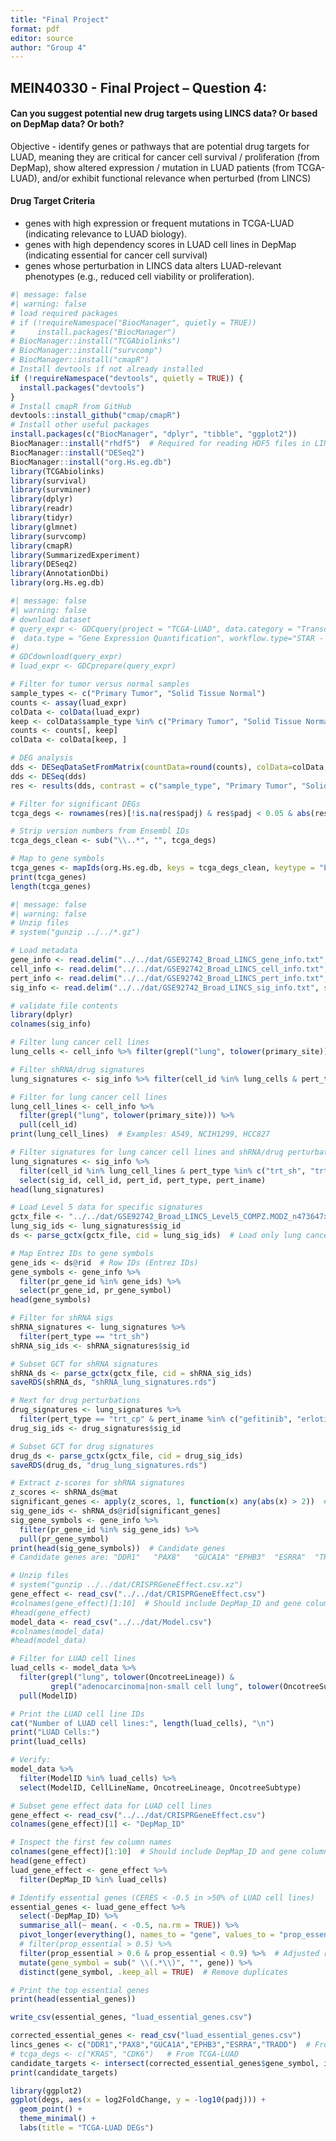 ```yaml
---
title: "Final Project"
format: pdf
editor: source
author: "Group 4"
---
```


## MEIN40330 - Final Project -- Question 4:

#### Can you suggest potential new drug targets using LINCS data? Or based on DepMap data? Or both?

Objective - identify genes or pathways that are potential drug targets for LUAD, meaning they are critical for cancer cell survival / proliferation (from DepMap), show altered expression / mutation in LUAD patients (from TCGA-LUAD), and/or exhibit functional relevance when perturbed (from LINCS)

#### Drug Target Criteria

-   genes with high expression or frequent mutations in TCGA-LUAD (indicating relevance to LUAD biology).
-   genes with high dependency scores in LUAD cell lines in DepMap (indicating essential for cancer cell survival)
-   genes whose perturbation in LINCS data alters LUAD-relevant phenotypes (e.g., reduced cell viability or proliferation).

```r
#| message: false
#| warning: false
# load required packages
# if (!requireNamespace("BiocManager", quietly = TRUE))
#     install.packages("BiocManager")
# BiocManager::install("TCGAbiolinks")
# BiocManager::install("survcomp")
# BiocManager::install("cmapR")
# Install devtools if not already installed
if (!requireNamespace("devtools", quietly = TRUE)) {
  install.packages("devtools")
}
# Install cmapR from GitHub
devtools::install_github("cmap/cmapR")
# Install other useful packages
install.packages(c("BiocManager", "dplyr", "tibble", "ggplot2"))
BiocManager::install("rhdf5")  # Required for reading HDF5 files in LINCS
BiocManager::install("DESeq2")  
BiocManager::install("org.Hs.eg.db")
library(TCGAbiolinks)
library(survival)
library(survminer)
library(dplyr)
library(readr)
library(tidyr)
library(glmnet)
library(survcomp)
library(cmapR)
library(SummarizedExperiment)
library(DESeq2)
library(AnnotationDbi)
library(org.Hs.eg.db)
```

```r
#| message: false
#| warning: false
# download dataset
# query_expr <- GDCquery(project = "TCGA-LUAD", data.category = "Transcriptome Profiling",
#  data.type = "Gene Expression Quantification", workflow.type="STAR - Counts"
#)
# GDCdownload(query_expr)
# luad_expr <- GDCprepare(query_expr)

# Filter for tumor versus normal samples
sample_types <- c("Primary Tumor", "Solid Tissue Normal")
counts <- assay(luad_expr)
colData <- colData(luad_expr)
keep <- colData$sample_type %in% c("Primary Tumor", "Solid Tissue Normal")
counts <- counts[, keep]
colData <- colData[keep, ]

# DEG analysis
dds <- DESeqDataSetFromMatrix(countData=round(counts), colData=colData, design = ~ sample_type)
dds <- DESeq(dds)
res <- results(dds, contrast = c("sample_type", "Primary Tumor", "Solid Tissue Normal"))

# Filter for significant DEGs
tcga_degs <- rownames(res)[!is.na(res$padj) & res$padj < 0.05 & abs(res$log2FoldChange) > 1]

# Strip version numbers from Ensembl IDs
tcga_degs_clean <- sub("\\..*", "", tcga_degs)

# Map to gene symbols
tcga_genes <- mapIds(org.Hs.eg.db, keys = tcga_degs_clean, keytype = "ENSEMBL", column = "SYMBOL", multiVals = "first")
print(tcga_genes)
length(tcga_genes)
```

```r
#| message: false
#| warning: false
# Unzip files
# system("gunzip ../../*.gz")
```

```r
# Load metadata
gene_info <- read.delim("../../dat/GSE92742_Broad_LINCS_gene_info.txt", stringsAsFactors = FALSE)
cell_info <- read.delim("../../dat/GSE92742_Broad_LINCS_cell_info.txt", stringsAsFactors = FALSE)
pert_info <- read.delim("../../dat/GSE92742_Broad_LINCS_pert_info.txt", stringsAsFactors = FALSE)
sig_info <- read.delim("../../dat/GSE92742_Broad_LINCS_sig_info.txt", stringsAsFactors = FALSE)

# validate file contents
library(dplyr)
colnames(sig_info)

# Filter lung cancer cell lines
lung_cells <- cell_info %>% filter(grepl("lung", tolower(primary_site))) %>% pull(cell_id)

# Filter shRNA/drug signatures
lung_signatures <- sig_info %>% filter(cell_id %in% lung_cells & pert_type %in% c("trt_sh", "trt_cp"))
```

```r
# Filter for lung cancer cell lines
lung_cell_lines <- cell_info %>%
  filter(grepl("lung", tolower(primary_site))) %>%
  pull(cell_id)
print(lung_cell_lines)  # Examples: A549, NCIH1299, HCC827
```

```r
# Filter signatures for lung cancer cell lines and shRNA/drug perturbations
lung_signatures <- sig_info %>%
  filter(cell_id %in% lung_cell_lines & pert_type %in% c("trt_sh", "trt_cp")) %>%
  select(sig_id, cell_id, pert_id, pert_type, pert_iname)
head(lung_signatures)
```

```r
# Load Level 5 data for specific signatures
gctx_file <- "../../dat/GSE92742_Broad_LINCS_Level5_COMPZ.MODZ_n473647x12328.gctx"
lung_sig_ids <- lung_signatures$sig_id
ds <- parse_gctx(gctx_file, cid = lung_sig_ids)  # Load only lung cancer signatures
```

```r
# Map Entrez IDs to gene symbols
gene_ids <- ds@rid  # Row IDs (Entrez IDs)
gene_symbols <- gene_info %>%
  filter(pr_gene_id %in% gene_ids) %>%
  select(pr_gene_id, pr_gene_symbol)
head(gene_symbols)
```

```r
# Filter for shRNA sigs
shRNA_signatures <- lung_signatures %>%
  filter(pert_type == "trt_sh")
shRNA_sig_ids <- shRNA_signatures$sig_id

# Subset GCT for shRNA signatures
shRNA_ds <- parse_gctx(gctx_file, cid = shRNA_sig_ids)
saveRDS(shRNA_ds, "shRNA_lung_signatures.rds")

# Next for drug perturbations
drug_signatures <- lung_signatures %>%
  filter(pert_type == "trt_cp" & pert_iname %in% c("gefitinib", "erlotinib"))  # Example drugs
drug_sig_ids <- drug_signatures$sig_id

# Subset GCT for drug signatures
drug_ds <- parse_gctx(gctx_file, cid = drug_sig_ids)
saveRDS(drug_ds, "drug_lung_signatures.rds")
```

```r
# Extract z-scores for shRNA signatures
z_scores <- shRNA_ds@mat
significant_genes <- apply(z_scores, 1, function(x) any(abs(x) > 2))  # Genes with |z| > 2
sig_gene_ids <- shRNA_ds@rid[significant_genes]
sig_gene_symbols <- gene_info %>%
  filter(pr_gene_id %in% sig_gene_ids) %>%
  pull(pr_gene_symbol)
print(head(sig_gene_symbols))  # Candidate genes
# Candidate genes are: "DDR1"   "PAX8"   "GUCA1A" "EPHB3"  "ESRRA"  "TRADD"
```


```r
# Unzip files
# system("gunzip ../../dat/CRISPRGeneEffect.csv.xz")
gene_effect <- read_csv("../../dat/CRISPRGeneEffect.csv")
#colnames(gene_effect)[1:10]  # Should include DepMap_ID and gene columns like TP53 (7157)
#head(gene_effect)
model_data <- read_csv("../../dat/Model.csv")
#colnames(model_data)
#head(model_data)

# Filter for LUAD cell lines
luad_cells <- model_data %>% 
  filter(grepl("lung", tolower(OncotreeLineage)) & 
         grepl("adenocarcinoma|non-small cell lung", tolower(OncotreeSubtype))) %>% 
  pull(ModelID)

# Print the LUAD cell line IDs
cat("Number of LUAD cell lines:", length(luad_cells), "\n")
print("LUAD Cells:")
print(luad_cells)

# Verify: 
model_data %>% 
  filter(ModelID %in% luad_cells) %>% 
  select(ModelID, CellLineName, OncotreeLineage, OncotreeSubtype)
```
```r
# Subset gene effect data for LUAD cell lines
gene_effect <- read_csv("../../dat/CRISPRGeneEffect.csv")
colnames(gene_effect)[1] <- "DepMap_ID"

# Inspect the first few column names
colnames(gene_effect)[1:10]  # Should include DepMap_ID and gene columns like TP53 (7157)
head(gene_effect)
luad_gene_effect <- gene_effect %>% 
  filter(DepMap_ID %in% luad_cells)

# Identify essential genes (CERES < -0.5 in >50% of LUAD cell lines)
essential_genes <- luad_gene_effect %>% 
  select(-DepMap_ID) %>% 
  summarise_all(~ mean(. < -0.5, na.rm = TRUE)) %>% 
  pivot_longer(everything(), names_to = "gene", values_to = "prop_essential") %>% 
  # filter(prop_essential > 0.5) %>% 
  filter(prop_essential > 0.6 & prop_essential < 0.9) %>%  # Adjusted range
  mutate(gene_symbol = sub(" \\(.*\\)", "", gene)) %>% 
  distinct(gene_symbol, .keep_all = TRUE)  # Remove duplicates

# Print the top essential genes
print(head(essential_genes))

write_csv(essential_genes, "luad_essential_genes.csv")

```


```r
corrected_essential_genes <- read_csv("luad_essential_genes.csv")
lincs_genes <- c("DDR1","PAX8","GUCA1A","EPHB3","ESRRA","TRADD")  # From LINCS
# tcga_degs <- c("KRAS", "CDK6")   # From TCGA-LUAD
candidate_targets <- intersect(corrected_essential_genes$gene_symbol, intersect(lincs_genes, names(tcga_genes)))
print(candidate_targets)
```
```r
library(ggplot2)
ggplot(degs, aes(x = log2FoldChange, y = -log10(padj))) +
  geom_point() +
  theme_minimal() +
  labs(title = "TCGA-LUAD DEGs")
```